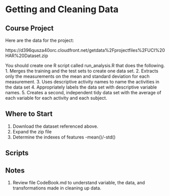 Getting and Cleaning Data
========================================================

## Course Project
Here are the data for the project: 

https://d396qusza40orc.cloudfront.net/getdata%2Fprojectfiles%2FUCI%20HAR%20Dataset.zip 

You should create one R script called run_analysis.R that does the following. 
1. Merges the training and the test sets to create one data set.
2. Extracts only the measurements on the mean and standard deviation for each measurement. 
3. Uses descriptive activity names to name the activities in the data set
4. Appropriately labels the data set with descriptive variable names. 
5. Creates a second, independent tidy data set with the average of each variable for each activity and each subject. 

## Where to Start
1. Download the dataset referenced above.
2. Expand the zip file
3. Determine the indexes of features -mean()/-std()

## Scripts


## Notes
1. Review file CodeBook.md to understand variable, the data, and transformations made in cleaning up data.

